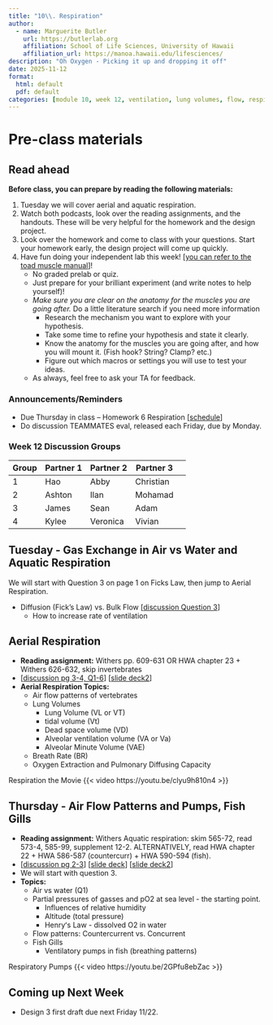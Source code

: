 ```yaml
---
title: "10\\. Respiration"
author:
  - name: Marguerite Butler  
    url: https://butlerlab.org
    affiliation: School of Life Sciences, University of Hawaii
    affiliation_url: https://manoa.hawaii.edu/lifesciences/
description: "Oh Oxygen - Picking it up and dropping it off"
date: 2025-11-12
format: 
  html: default 
  pdf: default
categories: [module 10, week 12, ventilation, lung volumes, flow, respiratory media, aquatic respiration, aerial respiration]
---
```


# Pre-class materials 

::: callout-note
## Read ahead

**Before class, you can prepare by reading the following materials:**

1. Tuesday we will cover aerial and aquatic respiration. 
2. Watch both podcasts, look over the reading assignments, and the handouts. These will be very helpful for the homework and the design project. 
3. Look over the homework and come to class with your questions.  Start your homework early, the design project will come up quickly.
4. Have fun doing your independent lab this week! \[[you can refer to the toad muscle manual](../../labs/Lab9-10-toad-muscle/Lab9-10.qmd)\]! 
    - No graded prelab or quiz. 
    - Just prepare for your brilliant experiment (and write notes to help yourself)! 
    - _Make sure you are clear on the anatomy for the muscles you are going after._ Do a little literature search if you need more information
      - Research the mechanism you want to explore with your hypothesis. 
      - Take some time to refine your hypothesis and state it clearly. 
      - Know the anatomy for the muscles you are going after, and how you will mount it. (Fish hook? String? Clamp? etc.)
      - Figure out which macros or settings you will use to test your ideas. 
    - As always, feel free to ask your TA for feedback. 
:::

### Announcements/Reminders

-  Due Thursday in class -- Homework 6 Respiration \[[schedule](../../schedule.qmd)\] 
-  Do discussion TEAMMATES eval, released each Friday, due by Monday.

### Week 12 Discussion Groups

| Group | Partner 1 | Partner 2 | Partner 3 |
|----|----|----|----|----|
|1| Hao| Abby|     Christian|      
|2| Ashton| Ilan|   Mohamad| 
|3| James|Sean| Adam|  
|4| Kylee|   Veronica| Vivian| 



## Tuesday - Gas Exchange in Air vs Water and Aquatic Respiration

We will start with Question 3 on page 1 on Ficks Law, then jump to Aerial Respiration. 

  - Diffusion (Fick’s Law) vs. Bulk Flow  \[[discussion Question 3](../../discussions/Discussion-Week10-blood-ventilation.pdf)\] 
    + How to increase rate of ventilation 
 

## Aerial Respiration

- __Reading assignment:__ Withers pp. 609-631 OR HWA chapter 23 + Withers 626-632, skip invertebrates
- \[[discussion pg 3-4, Q1-6](../../discussions/Discussion-Week10-blood-ventilation.pdf)\] \[[slide deck2](../../powerpoints/10b.Ventilation.pdf)\]
- __Aerial Respiration Topics:__
  - Air flow patterns of vertebrates
  - Lung Volumes 
    + Lung Volume (VL or VT)
    + tidal volume (Vt)
    + Dead space volume (VD)
    + Alveolar ventilation volume (VA or Va)
    + Alveolar Minute Volume (VAE)
  - Breath Rate (BR)
  - Oxygen Extraction and Pulmonary Diffusing Capacity


Respiration the Movie 
{{< video https://youtu.be/clyu9h810n4 >}}

## Thursday - Air Flow Patterns and Pumps, Fish Gills

- __Reading assignment:__ Withers Aquatic respiration: skim 565-72, read 573-4, 585-99, supplement
12-2. ALTERNATIVELY, read HWA chapter 22 + HWA 586-587 (countercurr) + HWA 590-594 (fish).
- \[[discussion pg 2-3](../../discussions/Discussion-Week10-blood-ventilation.pdf)\] \[[slide deck](../../powerpoints/10a.Blood.pdf)\] \[[slide deck2](../../powerpoints/10b.Ventilation.pdf)\]
- We will start with question 3. 
- __Topics:__
  - Air vs water (Q1)
  - Partial pressures of gasses and pO2 at sea level - the starting point. 
    + Influences of relative humidity
    + Altitude (total pressure) 
    + Henryʻs Law - dissolved O2 in water
  - Flow patterns: Countercurrent vs. Concurrent
  - Fish Gills 
    + Ventilatory pumps in fish (breathing patterns) 

Respiratory Pumps
{{< video https://youtu.be/2GPfu8ebZac >}}



::: callout-note
## Coming up Next Week

- Design 3 first draft due next Friday 11/22.

:::


